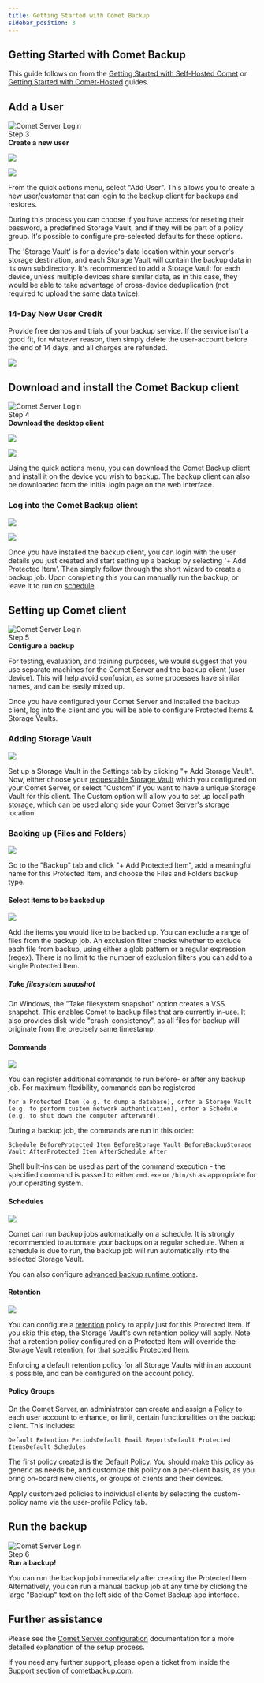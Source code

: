 ```yaml
---
title: Getting Started with Comet Backup
sidebar_position: 3
---
```


## Getting Started with Comet Backup

This guide follows on from the [Getting Started with Self-Hosted Comet](https://docs.cometbackup.com/latest/guides/guide-getting-started) or [Getting Started with Comet-Hosted](https://docs.cometbackup.com/latest/guides/guide-cometgo-getting-started) guides.

## Add a User

<div
  style={{
    height: 84,
    background: "rgb(219, 60, 51)",
    color: "white",
    padding: "10px 30px 10px 100px",
    textAlign: "left",
    position: "relative",
    fontSize: "140%",
  }}
>
  <div
    style={{
      pointer: "cursor",
    }}
  >
    <img
      src={
        require("./images/email-1-six-steps-03-e6a643a63049b5e2c1de30aa5f48992c.751.png")
          .default
      }
      alt="Comet Server Login"
      style={{
        width: 64,
        height: 64,
        position: "absolute",
        left: 10,
      }}
    />
  </div>
  Step 3<br />
  <strong
    style={{
      color: "white",
    }}
  >
    Create a new user
  </strong>
</div>

![](./images/GettingStarted-adduser-c98d16aed50ce73a9a5f119765357c62.460.png)

![](./images/GettingStarted-08-4ae3dad8afd7665203d827e20283e0b0.683.png)

From the quick actions menu, select "Add User". This allows you to create a new user/customer that can login to the backup client for backups and restores.

During this process you can choose if you have access for reseting their password, a predefined Storage Vault, and if they will be part of a policy group. It's possible to configure pre-selected defaults for these options.

The 'Storage Vault' is for a device's data location within your server's storage destination, and each Storage Vault will contain the backup data in its own subdirectory. It's recommended to add a Storage Vault for each device, unless multiple devices share similar data, as in this case, they would be able to take advantage of cross-device deduplication (not required to upload the same data twice).

### 14-Day New User Credit

Provide free demos and trials of your backup service. If the service isn't a good fit, for whatever reason, then simply delete the user-account before the end of 14 days, and all charges are refunded.

![](./images/GettingStarted-14-Day-New-User-Credit-01-6cc88dbbbee0748d58cac317691bb316.1920.png)

## Download and install the Comet Backup client

<div
  style={{
    height: 84,
    background: "rgb(219, 60, 51)",
    color: "white",
    padding: "10px 30px 10px 100px",
    textAlign: "left",
    position: "relative",
    fontSize: "140%",
  }}
>
  <div
    style={{
      pointer: "cursor",
    }}
  >
    <img
      src={
        require("./images/email-1-six-steps-04-906fe550a2149c544b8e4b22d5139243.751.png")
          .default
      }
      alt="Comet Server Login"
      style={{
        width: 64,
        height: 64,
        position: "absolute",
        left: 10,
      }}
    />
  </div>
  Step 4<br />
  <strong
    style={{
      color: "white",
    }}
  >
    Download the desktop client
  </strong>
</div>

![](./images/GettingStarted-07-4ce4698fe5a32b5478e1fa77ad815a04.445.png)

![](./images/GettingStarted-09-05473285b5626397e68da8fd123f9afd.764.png)

Using the quick actions menu, you can download the Comet Backup client and install it on the device you wish to backup. The backup client can also be downloaded from the initial login page on the web interface.

### Log into the Comet Backup client

![](./images/GettingStarted-10-cde2bfdda6a3c56a1bc656e9ecb63a4a.340.png)

![](./images/GettingStarted-11-bb3cb5c8f7bdf082256e8e79e065aeba.949.png)

Once you have installed the backup client, you can login with the user details you just created and start setting up a backup by selecting '+ Add Protected Item'. Then simply follow through the short wizard to create a backup job. Upon completing this you can manually run the backup, or leave it to run on [schedule](https://docs.cometbackup.com/latest/installation/user-configuration#schedules).

## Setting up Comet client

<div
  style={{
    height: 84,
    background: "rgb(219, 60, 51)",
    color: "white",
    padding: "10px 30px 10px 100px",
    textAlign: "left",
    position: "relative",
    fontSize: "140%",
  }}
>
  <div
    style={{
      pointer: "cursor",
    }}
  >
    <img
      src={
        require("./images/email-1-six-steps-05-65ba805ffdf6b7deaca9514199d1fe59.751.png")
          .default
      }
      alt="Comet Server Login"
      style={{
        width: 64,
        height: 64,
        position: "absolute",
        left: 10,
      }}
    />
  </div>
  Step 5<br />
  <strong
    style={{
      color: "white",
    }}
  >
    Configure a backup
  </strong>
</div>

For testing, evaluation, and training purposes, we would suggest that you use separate machines for the Comet Server and the backup client (user device). This will help avoid confusion, as some processes have similar names, and can be easily mixed up.

Once you have configured your Comet Server and installed the backup client, log into the client and you will be able to configure Protected Items & Storage Vaults.

### Adding Storage Vault

![](./images/GettingStarted-12-7ff124e3958f126276a4f361e3cfad32.949.png)

Set up a Storage Vault in the Settings tab by clicking "+ Add Storage Vault". Now, either choose your [requestable Storage Vault](https://docs.cometbackup.com/latest/installation/comet-server-configuration#configuring-storage-role-servers-for-storage-vault-registration-optional) which you configured on your Comet Server, or select "Custom" if you want to have a unique Storage Vault for this client. The Custom option will allow you to set up local path storage, which can be used along side your Comet Server's storage location.

### Backing up (Files and Folders)

![](./images/GettingStarted-11-bb3cb5c8f7bdf082256e8e79e065aeba.949.png)

Go to the "Backup" tab and click "+ Add Protected Item", add a meaningful name for this Protected Item, and choose the Files and Folders backup type.

#### Select items to be backed up

![](./images/GettingStarted-14-b6c0a9954ffac2d3222c003823115858.949.png)

Add the items you would like to be backed up. You can exclude a range of files from the backup job. An exclusion filter checks whether to exclude each file from backup, using either a glob pattern or a regular expression (regex). There is no limit to the number of exclusion filters you can add to a single Protected Item.

##### Take filesystem snapshot

On Windows, the "Take filesystem snapshot" option creates a VSS snapshot. This enables Comet to backup files that are currently in-use. It also provides disk-wide "crash-consistency", as all files for backup will originate from the precisely same timestamp.

#### Commands

![](./images/GettingStarted-15-2a04065c8be2e8a361fe489d25c32a4e.919.png)

You can register additional commands to run before- or after any backup job. For maximum flexibility, commands can be registered

    for a Protected Item (e.g. to dump a database), orfor a Storage Vault (e.g. to perform custom network authentication), orfor a Schedule (e.g. to shut down the computer afterward).

During a backup job, the commands are run in this order:

    Schedule BeforeProtected Item BeforeStorage Vault BeforeBackupStorage Vault AfterProtected Item AfterSchedule After

Shell built-ins can be used as part of the command execution - the specified command is passed to either `cmd.exe` or `/bin/sh` as appropriate for your operating system.

#### Schedules

![](./images/GettingStarted-16-32127b99a39f83047b88d67d0e6a1e4e.949.png)

Comet can run backup jobs automatically on a schedule. It is strongly recommended to automate your backups on a regular schedule. When a schedule is due to run, the backup job will run automatically into the selected Storage Vault.

You can also configure [advanced backup runtime options](https://docs.cometbackup.com/latest/installation/user-configuration#schedules).

#### Retention

![](./images/GettingStarted-17-b7a929a5fc97d5558b71964efa6cd952.949.png)

You can configure a [retention](https://docs.cometbackup.com/latest/installation/user-configuration#retention-storage-vault) policy to apply just for this Protected Item. If you skip this step, the Storage Vault's own retention policy will apply. Note that a retention policy configured on a Protected Item will override the Storage Vault retention, for that specific Protected Item.

Enforcing a default retention policy for all Storage Vaults within an account is possible, and can be configured on the account policy.

#### Policy Groups

On the Comet Server, an administrator can create and assign a [Policy](https://docs.cometbackup.com/latest/installation/user-configuration#policies) to each user account to enhance, or limit, certain functionalities on the backup client. This includes:

    Default Retention PeriodsDefault Email ReportsDefault Protected ItemsDefault Schedules

The first policy created is the Default Policy. You should make this policy as generic as needs be, and customize this policy on a per-client basis, as you bring on-board new clients, or groups of clients and their devices.

Apply customized policies to individual clients by selecting the custom-policy name via the user-profile Policy tab.

## Run the backup

<div
  style={{
    height: 84,
    background: "rgb(219, 60, 51)",
    color: "white",
    padding: "10px 30px 10px 100px",
    textAlign: "left",
    position: "relative",
    fontSize: "140%",
  }}
>
  <div
    style={{
      pointer: "cursor",
    }}
  >
    <img
      src={
        require("./images/email-1-six-steps-06-0c8cd694eecf551b1282c94767fa6b1d.751.png")
          .default
      }
      alt="Comet Server Login"
      style={{
        width: 64,
        height: 64,
        position: "absolute",
        left: 10,
      }}
    />
  </div>
  Step 6<br />
  <strong
    style={{
      color: "white",
    }}
  >
    Run a backup!
  </strong>
</div>

You can run the backup job immediately after creating the Protected Item. Alternatively, you can run a manual backup job at any time by clicking the large "Backup" text on the left side of the Comet Backup app interface.

## Further assistance

Please see the [Comet Server configuration](https://docs.cometbackup.com/latest/installation/comet-server-configuration#comet-server-configuration) documentation for a more detailed explanation of the setup process.

If you need any further support, please open a ticket from inside the [Support](https://account.cometbackup.com/support) section of cometbackup.com.
